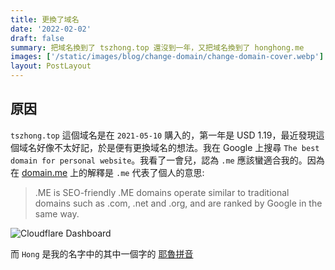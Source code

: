 ```yaml
---
title: 更換了域名
date: '2022-02-02'
draft: false
summary: 把域名換到了 tszhong.top 還沒到一年，又把域名換到了 honghong.me
images: ['/static/images/blog/change-domain/change-domain-cover.webp']
layout: PostLayout
---
```


## 原因

`tszhong.top` 這個域名是在 `2021-05-10` 購入的，第一年是 USD 1.19，最近發現這個域名好像不太好記，於是便有更換域名的想法。我在 Google 上搜尋 `The best domain for personal website`。我看了一會兒，認為 `.me` 應該蠻適合我的。因為在 [domain.me](https://domain.me/) 上的解釋是 `.me` 代表了個人的意思:

> .ME is SEO-friendly
> .ME domains operate similar to traditional domains such as .com, .net and .org, and are ranked by Google in the same way.

![Cloudflare Dashboard](/static/images/blog/change-domain/change-domain-1.webp)

而 `Hong` 是我的名字中的其中一個字的 [耶魯拼音](https://zh.wikipedia.org/wiki/%E8%80%B6%E9%AD%AF%E6%8B%BC%E9%9F%B3)

